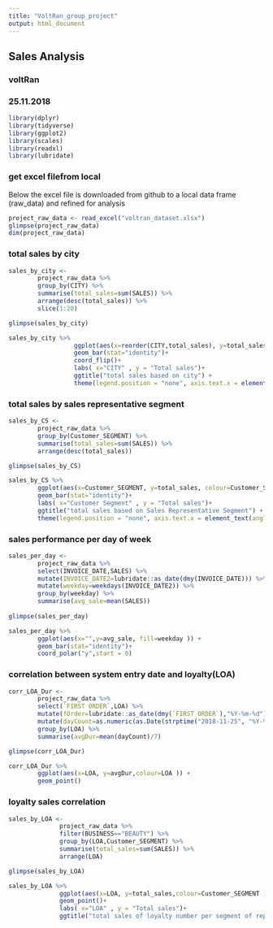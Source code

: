 ---
title: "VoltRan_group_project"
output: html_document
---

##   Sales Analysis  
###  voltRan
###  25.11.2018
```{r message = FALSE}
library(dplyr)
library(tidyverse)
library(ggplot2)
library(scales)
library(readxl)
library(lubridate)
```

### get excel filefrom local
  Below the excel file is downloaded from github to a local data frame (raw_data) and refined for analysis
```{r}
project_raw_data <- read_excel("voltran_dataset.xlsx")
glimpse(project_raw_data)
dim(project_raw_data)
```

### total sales by city
```{r}
sales_by_city <- 
        project_raw_data %>% 
        group_by(CITY) %>% 
        summarise(total_sales=sum(SALES)) %>% 
        arrange(desc(total_sales)) %>%
        slice(1:20)

glimpse(sales_by_city)

sales_by_city %>% 
                  ggplot(aes(x=reorder(CITY,total_sales), y=total_sales, colour=CITY )) + 
                  geom_bar(stat="identity")+
                  coord_flip()+
                  labs( x="CITY" , y = "Total sales")+
                  ggtitle("total sales based on city") +
                  theme(legend.position = "none", axis.text.x = element_text(angle = 0.0, vjust = 0.0, hjust = 0.0, size = 1))
```

### total sales by sales representative segment
```{r}
sales_by_CS <- 
        project_raw_data %>% 
        group_by(Customer_SEGMENT) %>% 
        summarise(total_sales=sum(SALES)) %>% 
        arrange(desc(total_sales))

glimpse(sales_by_CS)

sales_by_CS %>% 
        ggplot(aes(x=Customer_SEGMENT, y=total_sales, colour=Customer_SEGMENT )) + 
        geom_bar(stat="identity")+
        labs( x="Customer Segment" , y = "Total sales")+
        ggtitle("total sales based on Sales Representative Segment") +
        theme(legend.position = "none", axis.text.x = element_text(angle = 0.0, vjust = 0.0, hjust = 0.0, size = 10))
```


### sales performance per day of week
```{r}
sales_per_day <-
        project_raw_data %>% 
        select(INVOICE_DATE,SALES) %>%
        mutate(INVOICE_DATE2=lubridate::as_date(dmy(INVOICE_DATE))) %>%
        mutate(weekday=weekdays(INVOICE_DATE2)) %>%
        group_by(weekday) %>%
        summarise(avg_sale=mean(SALES))
  
glimpse(sales_per_day)

sales_per_day %>% 
        ggplot(aes(x="",y=avg_sale, fill=weekday )) + 
        geom_bar(stat="identity")+
        coord_polar("y",start = 0)
```

### correlation between system entry date and loyalty(LOA)
```{r}
corr_LOA_Dur <-
        project_raw_data %>% 
        select(`FIRST ORDER`,LOA) %>%
        mutate(fOrder=lubridate::as_date(dmy(`FIRST ORDER`),"%Y-%m-%d")) %>%
        mutate(dayCount=as.numeric(as.Date(strptime("2018-11-25", "%Y-%m-%d"))-as.Date(strptime(`FIRST ORDER`, "%d/%m/%Y")))) %>%
        group_by(LOA) %>%
        summarise(avgDur=mean(dayCount)/7)

glimpse(corr_LOA_Dur)

corr_LOA_Dur %>% 
        ggplot(aes(x=LOA, y=avgDur,colour=LOA )) + 
        geom_point()
```

### loyalty sales correlation
```{r}
sales_by_LOA <- 
              project_raw_data %>% 
              filter(BUSINESS=="BEAUTY") %>% 
              group_by(LOA,Customer_SEGMENT) %>% 
              summarise(total_sales=sum(SALES)) %>% 
              arrange(LOA)

glimpse(sales_by_LOA)

sales_by_LOA %>% 
              ggplot(aes(x=LOA, y=total_sales,colour=Customer_SEGMENT )) + 
              geom_point()+
              labs( x="LOA" , y = "Total sales")+
              ggtitle("total sales of loyalty number per segment of representative segment") 

```